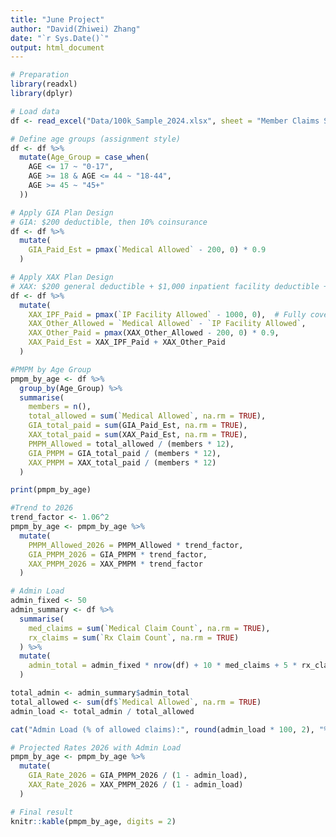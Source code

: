 ```yaml
---
title: "June Project"
author: "David(Zhiwei) Zhang"
date: "`r Sys.Date()`"
output: html_document
---
```



```r
# Preparation
library(readxl)
library(dplyr)
```

```r
# Load data
df <- read_excel("Data/100k_Sample_2024.xlsx", sheet = "Member Claims Summary")

# Define age groups (assignment style)
df <- df %>%
  mutate(Age_Group = case_when(
    AGE <= 17 ~ "0-17",
    AGE >= 18 & AGE <= 44 ~ "18-44",
    AGE >= 45 ~ "45+"
  ))
```


```r
# Apply GIA Plan Design
# GIA: $200 deductible, then 10% coinsurance
df <- df %>%
  mutate(
    GIA_Paid_Est = pmax(`Medical Allowed` - 200, 0) * 0.9
  )
```


```r
# Apply XAX Plan Design
# XAX: $200 general deductible + $1,000 inpatient facility deductible + 10% coinsurance
df <- df %>%
  mutate(
    XAX_IPF_Paid = pmax(`IP Facility Allowed` - 1000, 0),  # Fully covered after $1,000 deductible
    XAX_Other_Allowed = `Medical Allowed` - `IP Facility Allowed`,
    XAX_Other_Paid = pmax(XAX_Other_Allowed - 200, 0) * 0.9,
    XAX_Paid_Est = XAX_IPF_Paid + XAX_Other_Paid
  )
```


```r
#PMPM by Age Group
pmpm_by_age <- df %>%
  group_by(Age_Group) %>%
  summarise(
    members = n(),
    total_allowed = sum(`Medical Allowed`, na.rm = TRUE),
    GIA_total_paid = sum(GIA_Paid_Est, na.rm = TRUE),
    XAX_total_paid = sum(XAX_Paid_Est, na.rm = TRUE),
    PMPM_Allowed = total_allowed / (members * 12),
    GIA_PMPM = GIA_total_paid / (members * 12),
    XAX_PMPM = XAX_total_paid / (members * 12)
  )

print(pmpm_by_age)
```


```r
#Trend to 2026
trend_factor <- 1.06^2
pmpm_by_age <- pmpm_by_age %>%
  mutate(
    PMPM_Allowed_2026 = PMPM_Allowed * trend_factor,
    GIA_PMPM_2026 = GIA_PMPM * trend_factor,
    XAX_PMPM_2026 = XAX_PMPM * trend_factor
  )
```


```r
# Admin Load
admin_fixed <- 50
admin_summary <- df %>%
  summarise(
    med_claims = sum(`Medical Claim Count`, na.rm = TRUE),
    rx_claims = sum(`Rx Claim Count`, na.rm = TRUE)
  ) %>%
  mutate(
    admin_total = admin_fixed * nrow(df) + 10 * med_claims + 5 * rx_claims
  )

total_admin <- admin_summary$admin_total
total_allowed <- sum(df$`Medical Allowed`, na.rm = TRUE)
admin_load <- total_admin / total_allowed

cat("Admin Load (% of allowed claims):", round(admin_load * 100, 2), "%\n")
```


```r
# Projected Rates 2026 with Admin Load
pmpm_by_age <- pmpm_by_age %>%
  mutate(
    GIA_Rate_2026 = GIA_PMPM_2026 / (1 - admin_load),
    XAX_Rate_2026 = XAX_PMPM_2026 / (1 - admin_load)
  )

# Final result
knitr::kable(pmpm_by_age, digits = 2)
```

